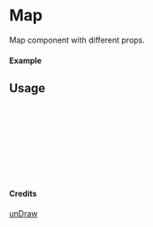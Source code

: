 
<Meta of={Map} title="unDraw/Map" />

# Map

Map component with different props.

#### Example

<Canvas of={Map.Primary} />

## Usage

```ts
import { Map } from "yadl-ui";

const Example = () => {
  return (
      <Map />
  );
};

export default Example;
```

#### Credits
[unDraw](https://undraw.co/illustrations)
